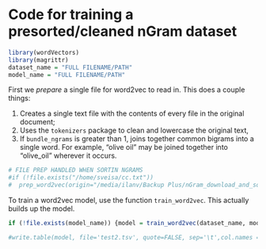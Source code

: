 # Code for training a presorted/cleaned nGram dataset

```r
library(wordVectors)
library(magrittr)
dataset_name = "FULL FILENAME/PATH"
model_name = "FULL FILENAME/PATH"
```

First we *prepare* a single file for word2vec to read in. This does a couple things:

1. Creates a single text file with the contents of every file in the original document;
2. Uses the `tokenizers` package to clean and lowercase the original text, 
3. If `bundle_ngrams` is greater than 1, joins together common bigrams into a single word. For example, "olive oil" may be joined together into "olive_oil" wherever it occurs.

```r
# FILE PREP HANDLED WHEN SORTIN NGRAMS
#if (!file.exists("/home/sveisa/cc.txt"))
#  prep_word2vec(origin="/media/ilanv/Backup Plus/nGram_download_and_sort/sorted_nGrams/1900_1909",destination="/media/ilanv/Backup #Plus/R_files/Word2Vec_text/1900_1909.txt",lowercase=T,bundle_ngrams=2)
```


To train a word2vec model, use the function `train_word2vec`. This actually builds up the model.

```r
if (!file.exists(model_name)) {model = train_word2vec(dataset_name, model_name ,vectors=300,threads=4,window=20,cbow=T,iter=2,force=T,negative_samples=3)} else model = read.vectors(model_name)

#write.table(model, file='test2.tsv', quote=FALSE, sep='\t',col.names = FALSE) #for tensorflow
```
